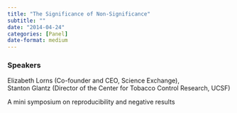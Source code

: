 ```yaml
---
title: "The Significance of Non-Significance"
subtitle: ""
date: "2014-04-24"
categories: [Panel]
date-format: medium 
---
```


### Speakers  
Elizabeth Lorns (Co-founder and CEO, Science Exchange),  
Stanton Glantz (Director of the Center for Tobacco Control Research, UCSF)

A mini symposium on reproducibility and negative results

